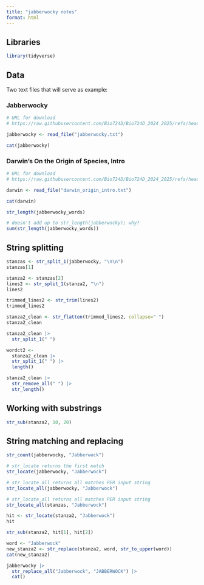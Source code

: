 ```yaml
---
title: "jabberwocky notes"
format: html
---
```



## Libraries

```r
library(tidyverse)
```



## Data 

Two text files that will serve as example:

### Jabberwocky

```r
# URL for download
# https://raw.githubusercontent.com/Bio724D/Bio724D_2024_2025/refs/heads/main/data/jabberwocky.txt

jabberwocky <- read_file("jabberwocky.txt")

cat(jabberwocky)
```

### Darwin's On the Origin of Species, Intro

```r
# URL for download
# https://raw.githubusercontent.com/Bio724D/Bio724D_2024_2025/refs/heads/main/data/darwin_origin_intro.txt

darwin <- read_file("darwin_origin_intro.txt")

cat(darwin)
```



```r
str_length(jabberwocky_words)
```


```r
# doesn't add up to str_length(jabberwocky); why?
sum(str_length(jabberwocky_words))
```






## String splitting

```r
stanzas <- str_split_1(jabberwocky, "\n\n")
stanzas[1]
```



```r
stanza2 <- stanzas[2]
lines2 <- str_split_1(stanza2, "\n")
lines2
```

```r
trimmed_lines2 <- str_trim(lines2)
trimmed_lines2
```

```r
stanza2_clean <- str_flatten(trimmed_lines2, collapse=" ")
stanza2_clean
```

```r
stanza2_clean |>
  str_split_1(" ") 
```

```r
wordct2 <-
  stanza2_clean |>
  str_split_1(" ") |>
  length()
```

```r
stanza2_clean |>
  str_remove_all(" ") |>
  str_length()
```











## Working with substrings

```r
str_sub(stanza2, 10, 20)
```


## String matching and replacing

```r
str_count(jabberwocky, "Jabberwock")
```



```r
# str_locate returns the first match
str_locate(jabberwocky, "Jabberwock")
```

```r
# str_locate_all returns all matches PER input string
str_locate_all(jabberwocky, "Jabberwock")
```

```r
# str_locate_all returns all matches PER input string
str_locate_all(stanzas, "Jabberwock")
```



```r
hit <- str_locate(stanza2, "Jabberwock")
hit
```

```r
str_sub(stanza2, hit[1], hit[2])
```



```r
word <- "Jabberwock"
new_stanza2 <- str_replace(stanza2, word, str_to_upper(word))
cat(new_stanza2)
```

```r
jabberwocky |> 
  str_replace_all("Jabberwock", "JABBERWOCK") |>
  cat()
```







